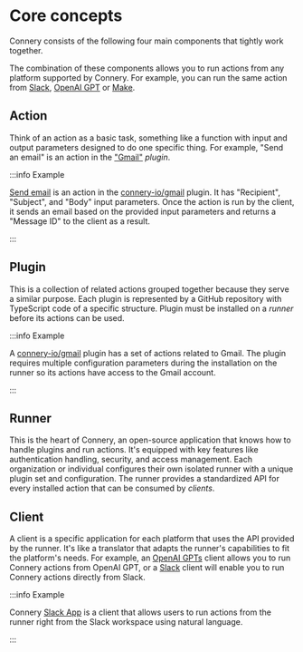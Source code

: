 # Core concepts

Connery consists of the following four main components that tightly work together.

The combination of these components allows you to run actions from any platform supported by Connery.
For example, you can run the same action from [Slack](/docs/clients/native/slack), [OpenAI GPT](/docs/clients/native/openai/gpt) or [Make](/docs/clients/native/make).

## Action

Think of an action as a basic task, something like a function with input and output parameters designed to do one specific thing.
For example, "Send an email" is an action in the ["Gmail"](https://github.com/connery-io/gmail) _plugin_.

:::info Example

[Send email](https://github.com/connery-io/gmail/blob/main/src/actions/sendEmail.ts) is an action in
the [connery-io/gmail](https://github.com/connery-io/gmail) plugin. It has "Recipient", "Subject", and "Body" input parameters.
Once the action is run by the client, it sends an email based on the provided input parameters
and returns a "Message ID" to the client as a result.

:::

## Plugin

This is a collection of related actions grouped together because they serve a similar purpose.
Each plugin is represented by a GitHub repository with TypeScript code of a specific structure.
Plugin must be installed on a _runner_ before its actions can be used.

:::info Example

A [connery-io/gmail](https://github.com/connery-io/gmail) plugin has a set of actions related to Gmail.
The plugin requires multiple configuration parameters during the installation on the runner
so its actions have access to the Gmail account.

:::

## Runner

This is the heart of Connery, an open-source application that knows how to handle plugins and run actions.
It's equipped with key features like authentication handling, security, and access management.
Each organization or individual configures their own isolated runner with a unique plugin set and configuration.
The runner provides a standardized API for every installed action that can be consumed by _clients_.

## Client

A client is a specific application for each platform that uses the API provided by the runner.
It's like a translator that adapts the runner's capabilities to fit the platform's needs.
For example, an [OpenAI GPTs](https://docs.connery.io/docs/clients/native/openai/gpt) client allows you to run
Connery actions from OpenAI GPT, or a [Slack](https://docs.connery.io/docs/clients/native/slack) client
will enable you to run Connery actions directly from Slack.

:::info Example

Connery [Slack App](/docs/clients/native/slack) is a client that allows users to run actions from the runner right
from the Slack workspace using natural language.

:::
